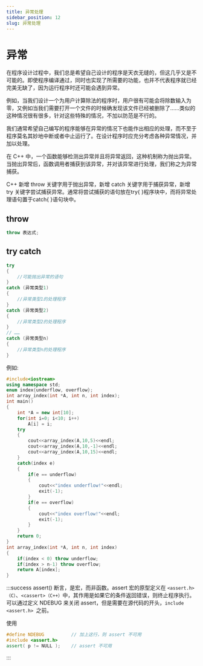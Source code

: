 ```yaml
---
title: 异常处理
sidebar_position: 12
slug: 异常处理
---
```


# 异常

在程序设计过程中，我们总是希望自己设计的程序是天衣无缝的，但这几乎又是不可能的。即使程序编译通过，同时也实现了所需要的功能，也并不代表程序就已经完美无缺了，因为运行程序时还可能会遇到异常。

例如，当我们设计一个为用户计算除法的程序时，用户很有可能会将除数输入为零，又例如当我们需要打开一个文件的时候确发现该文件已经被删除了……类似的这种情况很有很多，针对这些特殊的情况，不加以防范是不行的。

我们通常希望自己编写的程序能够在异常的情况下也能作出相应的处理，而不至于程序莫名其妙地中断或者中止运行了。在设计程序时应充分考虑各种异常情况，并加以处理。

在 C++ 中，一个函数能够检测出异常并且将异常返回，这种机制称为抛出异常。当抛出异常后，函数调用者捕获到该异常，并对该异常进行处理，我们称之为异常捕获。

C++ 新增 throw 关键字用于抛出异常，新增 catch 关键字用于捕获异常，新增 try 关键字尝试捕获异常。通常将尝试捕获的语句放在try\{ }程序块中，而将异常处理语句置于catch\{ }语句块中。

## throw

```cpp title="抛出异常的基本语法"
throw 表达式;
```

## try catch

```cpp
try
{
    //可能抛出异常的语句
}
catch (异常类型1)
{
    //异常类型1的处理程序
}
catch (异常类型2)
{
    //异常类型2的处理程序
}
// ……
catch (异常类型n)
{
    //异常类型n的处理程序
}
```

例如:

```cpp title="数组越界的异常捕获程序" showLineNumbers
#include<iostream>
using namespace std;
enum index{underflow, overflow};
int array_index(int *A, int n, int index);
int main()
{
    int *A = new int[10];
    for(int i=0; i<10; i++)
        A[i] = i;
    try
    {
        cout<<array_index(A,10,5)<<endl;
        cout<<array_index(A,10,-1)<<endl;
        cout<<array_index(A,10,15)<<endl;
    }
    catch(index e)
    {
        if(e == underflow)
        {
            cout<<"index underflow!"<<endl;
            exit(-1);
        }
        if(e == overflow)
        {
            cout<<"index overflow!"<<endl;
            exit(-1);
        }
    }
    return 0;
}
int array_index(int *A, int n, int index)
{
    if(index < 0) throw underflow;
    if(index > n-1) throw overflow;
    return A[index];
}
```
:::success assert()
断言，是宏，而非函数。assert 宏的原型定义在 `<assert.h>（C）`、`<cassert>（C++）`中，其作用是如果它的条件返回错误，则终止程序执行。可以通过定义 NDEBUG 来关闭 assert，但是需要在源代码的开头，`include <assert.h> `之前。

使用
```cpp
#define NDEBUG          // 加上这行，则 assert 不可用
#include <assert.h>
assert( p != NULL );    // assert 不可用
```
:::